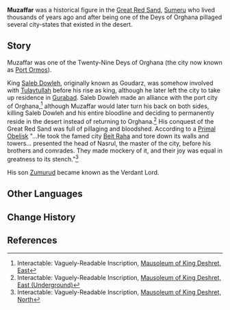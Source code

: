 {{Character Infobox
|type             = Mentioned
|image            = 
|realname         = <!-- Optional, if different from in-game name -->
|deceased         = Past
|region           = Sumeru

|affiliation      = Orghana
|affiliation2     = Great Red Sand
|title            = Dey
|title2           = Sandworm-Conqueror
|ancestry         = <!-- Clan/family -->
|father           = 
|mother           = 
|spouse           = 
|child            = Zumurud
|childNote        = son
|relative         = Badanah
|relative2        = Muzzudin
|relative3        = Faramarz
}}
'''Muzaffar''' was a historical figure in the [[Great Red Sand]], [[Sumeru]] who lived thousands of years ago and after being one of the Deys of Orghana pillaged several city-states that existed in the desert.

==Story==
Muzaffar was one of the Twenty-Nine Deys of Orghana (the city now known as [[Port Ormos]]). 

King [[Saleb Dowleh]], originally known as Goudarz, was somehow involved with [[Tulaytullah]] before his rise as king, although he later left the city to take up residence in [[Gurabad]]. Saleb Dowleh made an alliance with the port city of Orghana,<ref>Interactable: Vaguely-Readable Inscription, [[Primal Obelisk#Mausoleum of King Deshret, East|Mausoleum of King Deshret, East]]</ref> although Muzaffar would later turn his back on both sides, killing Saleb Dowleh and his entire bloodline and deciding to permanently reside in the desert instead of returning to Orghana.<ref name="Underground">Interactable: Vaguely-Readable Inscription, [[Primal Obelisk#Mausoleum of King Deshret, East (Underground)|Mausoleum of King Deshret, East (Underground)]]</ref> His conquest of the Great Red Sand was full of pillaging and bloodshed. According to a [[Primal Obelisk]] "...He took the famed city [[Beit Raha]] and tore down its walls and towers... presented the head of Nasrul, the master of the city, before his brothers and comrades. They made mockery of it, and their joy was equal in greatness to its stench."<ref name="north">Interactable: Vaguely-Readable Inscription, [[Primal Obelisk#Mausoleum of King Deshret, North|Mausoleum of King Deshret, North]]</ref>

His son [[Zumurud]] became known as the Verdant Lord.
<!--
==Trivia==
Unhide if a Note is used on the page. (See Asase Hibiki's page for an example usage.)
==Notes==
{{Reflist|note=1}}
-->
==Other Languages==
{{Other Languages
|default_hidden=1
|en      = Muzaffar
|zhs     = 穆扎法尔
|zhs_rm  = Mùazhāfǎ'ěr
|zht     = 穆扎法爾
|zht_rm  = Mùazhāfǎ'ěr
|ja      = ムザファール
|ja_rm   = Muzafaaru
|ko      = 자레브
|es      = Muzafar
|fr      = Muzaffar
|ru      = Музаффар
|th      = Muzaffar
|vi      = Muzaffar
|de      = Muzaffar
|id      = Muzaffar
|pt      = Muzaffar
|tr      = Muzaffar
|it      = Muzaffar
}}

==Change History==
{{Change History|introduced=3.1}}

==References==
{{Reflist}}